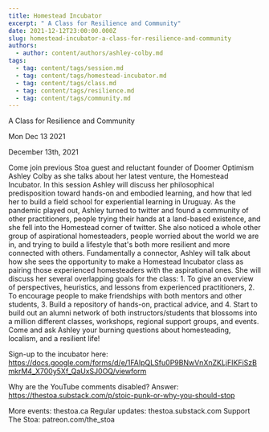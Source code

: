 ```yaml
---
title: Homestead Incubator
excerpt: " A Class for Resilience and Community"
date: 2021-12-12T23:00:00.000Z
slug: homestead-incubator-a-class-for-resilience-and-community
authors:
  - author: content/authors/ashley-colby.md
tags:
  - tag: content/tags/session.md
  - tag: content/tags/homestead-incubator.md
  - tag: content/tags/class.md
  - tag: content/tags/resilience.md
  - tag: content/tags/community.md
---
```




 A Class for Resilience and Community

Mon Dec 13 2021

December 13th, 2021

Come join previous Stoa guest and reluctant founder of Doomer Optimism Ashley Colby as she talks about her latest venture, the Homestead Incubator. In this session Ashley will discuss her philosophical predisposition toward hands-on and embodied learning, and how that led her to build a field school for experiential learning in Uruguay. As the pandemic played out, Ashley turned to twitter and found a community of other practitioners, people trying their hands at a land-based existence, and she fell into the Homestead corner of twitter. She also noticed a whole other group of aspirational homesteaders, people worried about the world we are in, and trying to build a lifestyle that's both more resilient and more connected with others. Fundamentally a connector, Ashley will talk about how she sees the opportunity to make a Homestead Incubator class as pairing those experienced homesteaders with the aspirational ones. She will discuss her several overlapping goals for the class: 1. To give an overview of perspectives, heuristics, and lessons from experienced practitioners, 2. To encourage people to make friendships with both mentors and other students, 3. Build a repository of hands-on, practical advice, and 4. Start to build out an alumni network of both instructors/students that blossoms into a million different classes, workshops, regional support groups, and events. Come and ask Ashley your burning questions about homesteading, localism, and a resilient life!

Sign-up to the incubator here: https://docs.google.com/forms/d/e/1FAIpQLSfu0P9BNwVnXnZKLjFIKFiSzBmkrM4_X700y5Xf_QaUxSJ0OQ/viewform

Why are the YouTube comments disabled? Answer: https://thestoa.substack.com/p/stoic-punk-or-why-you-should-stop

More events: thestoa.ca
Regular updates: thestoa.substack.com
Support The Stoa: patreon.com/the_stoa


